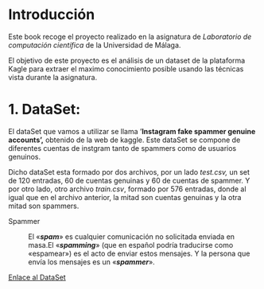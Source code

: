 # Introducción {.unnumbered}

Este book recoge el proyecto realizado en la asignatura de *Laboratorio de computación científica* de la Universidad de Málaga.

El objetivo de este proyecto es el análisis de un dataset de la plataforma Kagle para extraer el maximo conocimiento posible usando las técnicas vista durante la asignatura.

# 1. DataSet:

El dataSet que vamos a utilizar se llama '**Instagram fake spammer genuine accounts',** obtenido de la web de kaggle. Este dataSet se compone de diferentes cuentas de instgram tanto de spammers como de usuarios genuinos.

Dicho dataSet esta formado por dos archivos, por un lado *test.csv,* un set de 120 entradas, 60 de cuentas genuinas y 60 de cuentas de spammer. Y por otro lado, otro archivo *train.csv*, formado por 576 entradas, donde al igual que en el archivo anterior, la mitad son cuentas genuinas y la otra mitad son spammers.

Spammer

:   El «***spam***» es cualquier comunicación no solicitada enviada en masa.El «***spamming***» (que en español podría traducirse como «espamear») es el acto de enviar estos mensajes. Y la persona que envía los mensajes es un «***spammer***».

[Enlace al DataSet](https://www.kaggle.com/datasets/free4ever1/instagram-fake-spammer-genuine-accounts)
